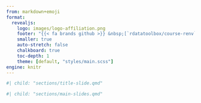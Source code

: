 ```yaml
---
from: markdown+emoji
format:
  revealjs:
    logo: images/logo-affiliation.png
    footer: "{{< fa brands github >}} &nbsp;[`rdatatoolbox/course-renv`](https://github.com/rdatatoolbox/course-renv) &nbsp; &bull; &nbsp; {{< fa brands creative-commons >}} {{< fa brands creative-commons-by >}} &nbsp;[`cc-by-4.0`](https://creativecommons.org/licenses/by/4.0/deed.en)"
    smaller: true
    auto-stretch: false
    chalkboard: true
    toc-depth: 1
    theme: [default, "styles/main.scss"]
engine: knitr
---
```


<!-- Insert section 'Title slide' -->

```r
#| child: "sections/title-slide.qmd"
```


<!-- Insert section 'Slides' -->

```r
#| child: "sections/main-slides.qmd"
```
